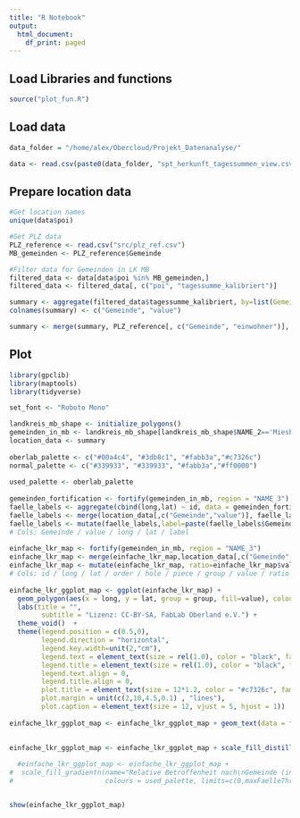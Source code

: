 ```yaml
---
title: "R Notebook"
output:
  html_document:
    df_print: paged
---
```


## Load Libraries and functions
```r
source("plot_fun.R")
```


## Load data
```r
data_folder = "/home/alex/Obercloud/Projekt_Datenanalyse/"

data <- read.csv(paste0(data_folder, "spt_herkunft_tagessummen_view.csv"))
```

## Prepare location data
```r
#Get location names
unique(data$poi)
```

```r
#Get PLZ data
PLZ_reference <- read.csv("src/plz_ref.csv")
MB_gemeinden <- PLZ_reference$Gemeinde

#Filter data for Gemeinden in LK MB
filtered_data <- data[data$poi %in% MB_gemeinden,]
filtered_data <- filtered_data[, c("poi", "tagessumme_kalibriert")]

summary <- aggregate(filtered_data$tagessumme_kalibriert, by=list(Gemeinde=filtered_data$poi), FUN=sum)
colnames(summary) <- c("Gemeinde", "value")

summary <- merge(summary, PLZ_reference[, c("Gemeinde", "einwohner")], by.y="Gemeinde")
```

## Plot

```r
library(gpclib)
library(maptools)
library(tidyverse)

set_font <- "Roboto Mono" 

landkreis_mb_shape <- initialize_polygons()
gemeinden_in_mb <- landkreis_mb_shape[landkreis_mb_shape$NAME_2=='Miesbach',]
location_data <- summary
    
oberlab_palette <- c("#00a4c4", "#3db8c1", "#fabb3a","#c7326c")
normal_palette <- c("#339933", "#339933", "#fabb3a","#ff0000")
    
used_palette <- oberlab_palette
    
gemeinden_fortification <- fortify(gemeinden_in_mb, region = "NAME_3")
faelle_labels <- aggregate(cbind(long,lat) ~ id, data = gemeinden_fortification, FUN = mean)
faelle_labels <- merge(location_data[,c("Gemeinde","value")], faelle_labels, by.x="Gemeinde", by.y="id", all=T)
faelle_labels <- mutate(faelle_labels,label=paste(faelle_labels$Gemeinde,"\n", faelle_labels$value))
# Cols: Gemeinde / value / long / lat / label
    
einfache_lkr_map <- fortify(gemeinden_in_mb, region = "NAME_3")
einfache_lkr_map <- merge(einfache_lkr_map,location_data[,c("Gemeinde","value","einwohner")],by.x="id",by.y="Gemeinde")
einfache_lkr_map <- mutate(einfache_lkr_map, ratio=einfache_lkr_map$value/einfache_lkr_map$einwohner*100)
# Cols: id / long / lat / order / hole / piece / group / value / ratio
    
einfache_lkr_ggplot_map <- ggplot(einfache_lkr_map) + 
  geom_polygon(aes(x = long, y = lat, group = group, fill=value), colour = "white") +
  labs(title = "",
        subtitle = "Lizenz: CC-BY-SA, FabLab Oberland e.V.") +
  theme_void()  +
  theme(legend.position = c(0.5,0),
        legend.direction = "horizontal",
        legend.key.width=unit(2,"cm"),
        legend.text = element_text(size = rel(1.0), color = "black", family = set_font),
        legend.title = element_text(size = rel(1.0), color = "black", family = set_font),
        legend.text.align = 0,
        legend.title.align = 0,
        plot.title = element_text(size = 12*1.2, color = "#c7326c", family = set_font, vjust = 5),  
        plot.margin = unit(c(2,10,4.5,0.1) , "lines"),
        plot.caption = element_text(size = 12, vjust = 5, hjust = 1))
    
einfache_lkr_ggplot_map <- einfache_lkr_ggplot_map + geom_text(data = faelle_labels, aes(x=long, y=lat, label=label), fontface = "bold", fontfamily = "Roboto Mono")
  
    
einfache_lkr_ggplot_map <- einfache_lkr_ggplot_map + scale_fill_distiller(name = "Tages-\nPendler", palette = "Blues", direction = +1)

  #einfache_lkr_ggplot_map <- einfache_lkr_ggplot_map + 
#  scale_fill_gradientn(name="Relative Betroffenheit nach\nGemeinde (in % der   Einwohner)",
#                       colours = used_palette, limits=c(0,maxFaelleThreshold),oob=squish)


show(einfache_lkr_ggplot_map)
```
